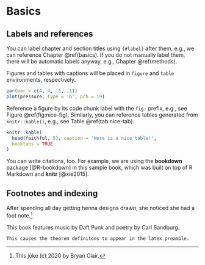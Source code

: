 # Basics {#basics}

## Labels and references
You can label chapter and section titles using `{#label}` after them, e.g., we can reference Chapter \@ref(basics). If you do not manually label them, there will be automatic labels anyway, e.g., Chapter \@ref(methods).

Figures and tables with captions will be placed in `figure` and `table` environments, respectively.

```r
par(mar = c(4, 4, .1, .1))
plot(pressure, type = 'b', pch = 19)
```

Reference a figure by its code chunk label with the `fig:` prefix, e.g., see Figure \@ref(fig:nice-fig). Similarly, you can reference tables generated from `knitr::kable()`, e.g., see Table \@ref(tab:nice-tab).

\index{iris}
```r
knitr::kable(
  head(faithful, 5), caption = 'Here is a nice table!',
  booktabs = TRUE
)
```

You can write citations, too. For example, we are using the **bookdown** package [@R-bookdown] in this sample book, which was built on top of R Markdown and **knitr** [@xie2015].

## Footnotes and indexing

After spending all day getting henna designs drawn, she noticed she had a foot note.[^henna]

[^henna]: This joke (c) 2020 by Bryan Clair.

This book features music by Daft Punk\index{daft punk} and poetry by Carl Sandburg\index{Sandburg, Carl}.

```remark
This causes the theorem definitons to appear in the latex preamble.
```